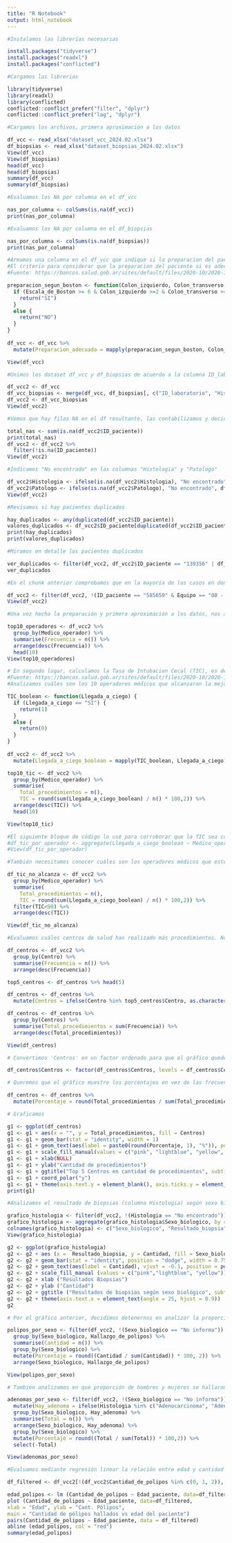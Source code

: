 ```yaml
---
title: "R Notebook"
output: html_notebook
---
```


```r

#Instalamos las librerías necesarias

install.packages("tidyverse") 
install.packages("readxl") 
install.packages("conflicted")

```

```r

#Cargamos las librerias

library(tidyverse)
library(readxl)
library(conflicted)
conflicted::conflict_prefer("filter", "dplyr")
conflicted::conflict_prefer("lag", "dplyr")

```

```r

#Cargamos los archivos, primera aproximación a los datos

df_vcc <- read_xlsx("dataset_vcc_2024.02.xlsx")
df_biopsias <- read_xlsx("dataset_biopsias_2024.02.xlsx")
View(df_vcc)
View(df_biopsias)
head(df_vcc)
head(df_biopsias)
summary(df_vcc)
summary(df_biopsias)

```

```r

#Evaluamos los NA por columna en el df_vcc

nas_por_columna <- colSums(is.na(df_vcc))
print(nas_por_columna)

```

```r

#Evaluamos los NA por columna en el df_biopsias

nas_por_columna <- colSums(is.na(df_biopsias))
print(nas_por_columna)

```

```r

#Armamos una columna en el df_vcc que indique si la preparacion del paciente fue adecuada o no.
#El criterio para considerar que la preparacion del paciente si es adecuada se toma de la bibliografia
#Fuente: https://bancos.salud.gob.ar/sites/default/files/2020-10/2020-10-27-indicadores-calidad-para-vcc-en-tamizaje-ccr.pdf

preparacion_segun_boston <- function(Colon_izquierdo, Colon_transverso, Colon_derecho, Escala_de_Boston) {
  if (Escala_de_Boston >= 6 & Colon_izquierdo >=2 & Colon_transverso >=2 & Colon_derecho >=2) {
    return("SI")
  }
  else {
    return("NO")
  }
}
  
df_vcc <- df_vcc %>%
  mutate(Preparacion_adecuada = mapply(preparacion_segun_boston, Colon_izquierdo, Colon_transverso, Colon_derecho, Escala_de_Boston))

View(df_vcc)

```

```r

#Unimos los dataset df_vcc y df_biopsias de acuerdo a la columna ID_laboratorio. Nos interesan los datos de las columnas "Histologia" y "Patologo"

df_vcc2 <- df_vcc
df_vcc_biopsias <- merge(df_vcc, df_biopsias[, c("ID_laboratorio", "Histologia", "Patologo")], by = "ID_laboratorio", all = TRUE)
df_vcc2 <- df_vcc_biopsias
View(df_vcc2)

```

```r

#Vemos que hay filas NA en el df resultante, las contabilizamos y decidimos filtrarlas (ya que se trata de biopsias que no se han extraido de las endoscopias que nos interesa analizar, es decir, no surgen de las videocolonoscopias realizadas en febrero de los centros médicos bajo estudio)

total_nas <- sum(is.na(df_vcc2$ID_paciente))
print(total_nas)
df_vcc2 <- df_vcc2 %>%
  filter(!is.na(ID_paciente))
View(df_vcc2)

```

```r

#Indicamos "No encontrado" en las columnas "Histologia" y "Patologo"

df_vcc2$Histologia <- ifelse(is.na(df_vcc2$Histologia), "No encontrado", df_vcc2$Histologia)
df_vcc2$Patologo <- ifelse(is.na(df_vcc2$Patologo), "No encontrado", df_vcc2$Patologo)
View(df_vcc2)

```

```r

#Revisamos si hay pacientes duplicados

hay_duplicados <- any(duplicated(df_vcc2$ID_paciente))
valores_duplicados <- df_vcc2$ID_paciente[duplicated(df_vcc2$ID_paciente)]
print(hay_duplicados)
print(valores_duplicados)

```

```r

#Miramos en detalle los pacientes duplicados

ver_duplicados <- filter(df_vcc2, df_vcc2$ID_paciente == "139356" | df_vcc2$ID_paciente == "585659" | df_vcc2$ID_paciente == "589942" |df_vcc2$ID_paciente == "591555" |df_vcc2$ID_paciente == "578373" |df_vcc2$ID_paciente == "592604" |df_vcc2$ID_paciente == "16425" |df_vcc2$ID_paciente == "591536")
ver_duplicados

```

```r

#En el chunk anterior comprobamos que en la mayoría de los casos en donde se repiten los ID_paciente es porque efectivamente se trata del mismo paciente pero que realizó dos endoscopías distintas en el mismo mes, o con dos operadores médicos diferentes, por lo cual no es un error del dataframe, sino que es información consistente. Sin embargo, detectamos un único caso de un paciente en donde coinciden todos los campos excepto el equipo utilizado, ese registro lo vamos a eliminar porque se trata de un error humano al momento de ingresar la información

df_vcc2 <- filter(df_vcc2, !(ID_paciente == "585659" & Equipo == "O8 - OLYMPUS CF-H170L"))
View(df_vcc2)

```

```r

#Una vez hecha la preparación y primera aproximación a los datos, nos abocamos al analisis mensual de los indicadores solicitados por la Gerencia. Primero, un ranking de los 10 operadores médicos que más procedimientos endoscópicos realizaron.

top10_operadores <- df_vcc2 %>%
  group_by(Medico_operador) %>%
  summarise(Frecuencia = n()) %>%
  arrange(desc(Frecuencia)) %>%
  head(10)
View(top10_operadores)

```

```r

# En segundo lugar, calculamos la Tasa de Intubacion Cecal (TIC), es decir, la proporción de llegada a ciego. La bibliografia indica que el mínimo estándar es >=90% y el objetivo estándar es >=95%. 
#Fuente: https://bancos.salud.gob.ar/sites/default/files/2020-10/2020-10-27-indicadores-calidad-para-vcc-en-tamizaje-ccr.pdf 
#Analizamos cuáles son los 10 operadores médicos que alcanzaron la mejor TIC.

TIC_boolean <- function(Llegada_a_ciego) {
  if (Llegada_a_ciego == "SI") {
    return(1)
  }
  else {
    return(0)
  }
}
  
df_vcc2 <- df_vcc2 %>%
  mutate(Llegada_a_ciego_boolean = mapply(TIC_boolean, Llegada_a_ciego))

top10_tic <- df_vcc2 %>%
  group_by(Medico_operador) %>%
  summarise(
    Total_procedimientos = n(),
    TIC = round(sum(Llegada_a_ciego_boolean) / n() * 100,2)) %>%
  arrange(desc(TIC)) %>%
  head(10)

View(top10_tic)

#El siguiente bloque de código lo usé para corroborar que la TIC sea correcta
#df_tic_por_operador <- aggregate(Llegada_a_ciego_boolean ~ Medico_operador, data = df_vcc2, FUN = sum)
#View(df_tic_por_operador)

```

```r

#También necesitamos conocer cuáles son los operadores médicos que este mes no alcanzaron los objetivos de calidad propuestos

df_tic_no_alcanza <- df_vcc2 %>%
  group_by(Medico_operador) %>%
  summarise(
    Total_procedimientos = n(),
    TIC = round(sum(Llegada_a_ciego_boolean) / n() * 100,2)) %>%
  filter(TIC<90) %>%
  arrange(desc(TIC))

View(df_tic_no_alcanza)

```

```r

#Evaluamos cuáles centros de salud han realizado más procedimientos. Nos interesan los 5 primeros centros, y el resto los agrupamos en la categoría "Otros_centros"

df_centros <- df_vcc2 %>%
  group_by(Centro) %>%
  summarise(Frecuencia = n()) %>%
  arrange(desc(Frecuencia))

top5_centros <- df_centros %>% head(5)

df_centros <- df_centros %>%
  mutate(Centros = ifelse(Centro %in% top5_centros$Centro, as.character(Centro), "Otros_centros"))

df_centros <- df_centros %>%
  group_by(Centros) %>%
  summarise(Total_procedimientos = sum(Frecuencia)) %>%
  arrange(desc(Total_procedimientos))

View(df_centros)

# Convertimos 'Centros' en un factor ordenado para que el gráfico quede en orden de frecuencia

df_centros$Centros <- factor(df_centros$Centros, levels = df_centros$Centros[order(df_centros$Total_procedimientos, decreasing = TRUE)])

# Queremos que el gráfico muestre los porcentajes en vez de las frecuencias absolutas

df_centros <- df_centros %>%
  mutate(Porcentaje = round(Total_procedimientos / sum(Total_procedimientos) * 100,2))

# Graficamos

g1 <- ggplot(df_centros)
g1 <- g1 + aes(x = "", y = Total_procedimientos, fill = Centros)
g1 <- g1 + geom_bar(stat = "identity", width = 1)
g1 <- g1 + geom_text(aes(label = paste0(round(Porcentaje, 1), "%")), position = position_stack(vjust = 0.5))
g1 <- g1 + scale_fill_manual(values = c("pink", "lightblue", "yellow", "lightgreen", "grey", "violet"))
g1 <- g1 + xlab(NULL)
g1 <- g1 + ylab("Cantidad de procedimientos")
g1 <- g1 + ggtitle("Top 5 Centros en cantidad de procedimientos", subtitle = "Febrero 2024")
g1 <- g1 + coord_polar("y")
g1 <- g1 + theme(axis.text.y = element_blank(), axis.ticks.y = element_blank())
print(g1)

```

```r

#Analizamos el resultado de biopsias (columna Histologia) según sexo biológico. Descartamos para el análisis los casos donde el patólogo aún no envió los resultados.

grafico_histologia <- filter(df_vcc2, !(Histologia == "No encontrado"))
grafico_histologia <- aggregate(grafico_histologia$Sexo_biologico, by = list (grafico_histologia$Sexo_biologico,grafico_histologia$Histologia), FUN=length)
colnames(grafico_histologia) <- c("Sexo_biologico", "Resultado_biopsia", "Cantidad")
View(grafico_histologia)

g2 <- ggplot(grafico_histologia) 
g2 <- g2 + aes (x =  Resultado_biopsia, y = Cantidad, fill = Sexo_biologico)
g2 <- g2 + geom_bar(stat = "identity", position = "dodge", width = 0.75)
g2 <- g2 + geom_text(aes(label = Cantidad), vjust = -0.1, position = position_dodge(width = 0.75))
g2 <- g2 + scale_fill_manual (values = c("pink","lightblue", "yellow"))
g2 <- g2 + xlab ("Resultados Biopsias")
g2 <- g2 + ylab ("Cantidad")
g2 <- g2 + ggtitle ("Resultados de biopsias según sexo biológico", subtitle = "Febrero 2024")
g2 <- g2 + theme(axis.text.x = element_text(angle = 25, hjust = 0.9))
g2

```

```r

# Por el gráfico anterior, decidimos detenernos en analizar la proporción de hombres y mujeres en los que se halló algún tipo de polipo considerando los totales por sexo biológico. Si bien a primera vista parecen porcentajes similares, cuando hacemos esto vemos que se hay una mayor tasa de hallazgo de pólipos en pacientes masculinos: se encontraron pólipos en el 34% de las mujeres y en el 45.5% de los hombres. 

polipos_por_sexo <- filter(df_vcc2, !(Sexo_biologico == "No informa")) %>%
  group_by(Sexo_biologico, Hallazgo_de_polipos) %>%
  summarise(Cantidad = n()) %>%
  group_by(Sexo_biologico) %>%
  mutate(Porcentaje = round((Cantidad / sum(Cantidad)) * 100, 2)) %>%
  arrange(Sexo_biologico, Hallazgo_de_polipos)

View(polipos_por_sexo)

# También analizamos en qué proporción de hombres y mujeres se hallaron adenomas, y encontramos que el porcentaje es levemente mayor en pacientes masculinos (9.14% de adenomas hallados en mujeres, 13.04% de adenomas hallados en hombres) 

adenomas_por_sexo <- filter(df_vcc2, !(Sexo_biologico == "No informa")) %>%
  mutate(Hay_adenoma = ifelse(Histologia %in% c("Adenocarcinoma", "Adenoma tubular", "Adenoma tubulovelloso", "Adenoma velloso", "Adenoma serrado", "Hiperplasico", "Otros"), "SI", "NO")) %>%
  group_by(Sexo_biologico, Hay_adenoma) %>%
  summarise(Total = n()) %>%
  arrange(Sexo_biologico, Hay_adenoma) %>%
  group_by(Sexo_biologico) %>%
  mutate(Porcentaje = round((Total / sum(Total)) * 100,2)) %>%
  select(-Total)

View(adenomas_por_sexo)

```

```r

#Evaluamos mediante regresión linear la relación entre edad y cantidad de pólipos hallados. Concentramos el análisis en los casos en donde se hallaron 3 o más pólipos. No se evidencia una relación entre edad de los pacientes y cantidad de pólipos hallados.

df_filtered <- df_vcc2[!(df_vcc2$Cantidad_de_polipos %in% c(0, 1, 2)), ]

edad_polipos <- lm (Cantidad_de_polipos ~ Edad_paciente, data=df_filtered)
plot (Cantidad_de_polipos ~ Edad_paciente, data=df_filtered,
xlab = "Edad", ylab = "Cant. Pólipos",
main = "Cantidad de pólipos hallados vs edad del paciente")
pairs(Cantidad_de_polipos ~ Edad_paciente, data = df_filtered)
abline (edad_polipos, col = "red")
summary(edad_polipos)

```




